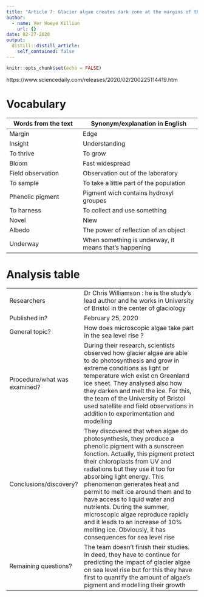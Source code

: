 ```yaml
---
title: "Article 7: Glacier algae creates dark zone at the margins of the Greenland Ice Sheet"
author:
  - name: Ver Hoeye Killian
    url: {}
date: 02-27-2020
output:
  distill::distill_article:
    self_contained: false
---
```


```r
knitr::opts_chunk$set(echo = FALSE)
```

https://www.sciencedaily.com/releases/2020/02/200225114419.htm



# Vocabulary 

| Words from the text  | Synonym/explanation in English |
| -------------------  | ------------------------------ |
| Margin               | Edge                           |
| Insight              | Understanding                  |
| To thrive            | To grow                        |
| Bloom                | Fast widespread                |
| Field observation    | Observation out of the laboratory |
| To sample            | To take a little part of the population |
| Phenolic pigment     | Pigment wich contains hydroxyl groupes |
| To harness           | To collect and use something   |
| Novel                | Niew                           |
| Albedo               | The power of reflection of an object |
| Underway             | When something is underway, it means that’s happening |

# Analysis table 

|                              |                                                                     |
| ---------------------------- | ------------------------------------------------------------------- |
| Researchers                  | Dr Chris Williamson : he is the study's lead author and he works in University of Bristol in the center of glaciology |
| Published in?                | February 25, 2020 |
| General topic?               | How does microscopic algae take part in the sea level rise ? |
| Procedure/what was examined? | During their research, scientists observed how glacier algae are able to do photosynthesis and grow in extreme conditions as light or temperature wich exist on Greenland ice sheet. They analysed also how they darken and melt the ice. For this, the team of the University of Bristol used satellite and field observations in addition to experimentation and modelling |
| Conclusions/discovery?       | They discovered that when algae do photosynthesis, they produce a phenolic pigment with a sunscreen fonction. Actually, this pigment protect their chloroplasts from UV and radiations but they use it too for absorbing light energy. This phenomenon generates heat and permit to melt ice around them and to have access to liquid water and nutrients. During the summer, microscopic algae reproduce rapidly and it leads to an increase of 10% melting ice. Obviously, it has consequences for sea level rise |
| Remaining questions?         | The team doesn’t finish their studies. In deed, they have to continue for predicting the impact of glacier algae on sea level rise but for this they have first to quantify the amount of algae’s pigment and modelling their growth |

